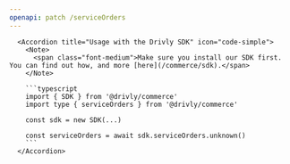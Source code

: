 ```yaml
---
openapi: patch /serviceOrders
---
```


      <Accordion title="Usage with the Drivly SDK" icon="code-simple">
        <Note>
          <span class="font-medium">Make sure you install our SDK first. You can find out how, and more [here](/commerce/sdk).</span>
        </Note>

        ```typescript
        import { SDK } from '@drivly/commerce'
        import type { serviceOrders } from '@drivly/commerce'

        const sdk = new SDK(...)

        const serviceOrders = await sdk.serviceOrders.unknown()
        ```
      </Accordion>
